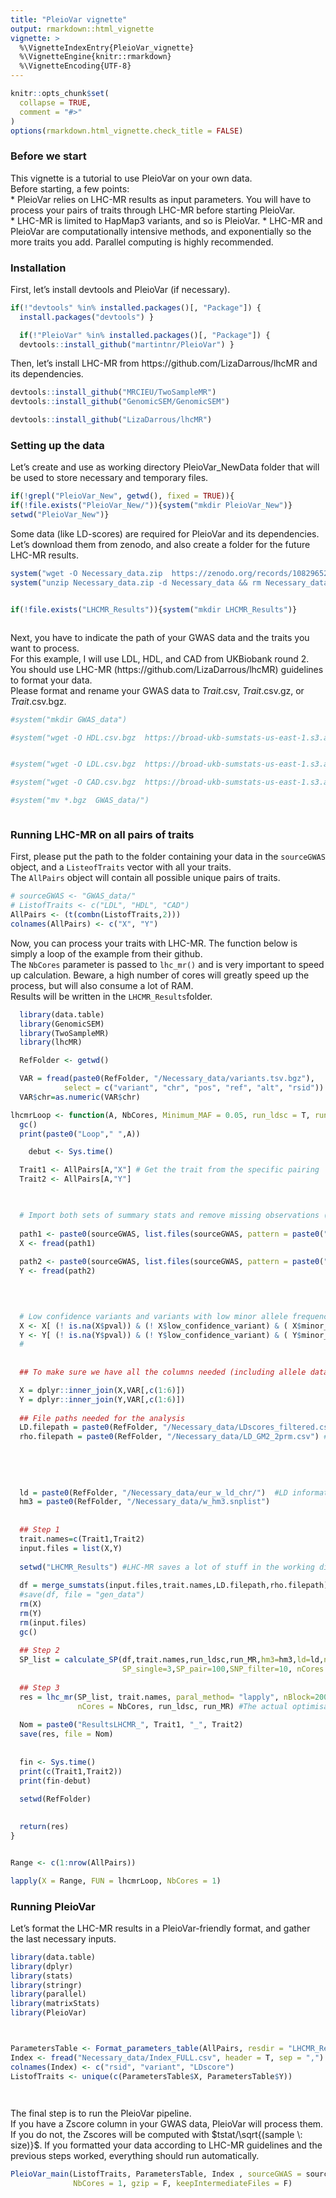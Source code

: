 ```yaml
---
title: "PleioVar vignette"
output: rmarkdown::html_vignette
vignette: >
  %\VignetteIndexEntry{PleioVar_vignette}
  %\VignetteEngine{knitr::rmarkdown}
  %\VignetteEncoding{UTF-8}
---
```


```r
knitr::opts_chunk$set(
  collapse = TRUE,
  comment = "#>"
)
options(rmarkdown.html_vignette.check_title = FALSE)
```
### Before we start

This vignette is a tutorial to use PleioVar on your own data.  
Before starting, a few points:  
* PleioVar relies on LHC-MR results as input parameters. You will have to process your pairs of traits
through LHC-MR before starting PleioVar.  
* LHC-MR is limited to HapMap3 variants, and so is PleioVar.
* LHC-MR and PleioVar are computationally intensive methods, and exponentially so the more traits you add. Parallel computing is highly recommended.   
\n

### Installation

First, let's install devtools and PleioVar (if necessary).
```r
if(!"devtools" %in% installed.packages()[, "Package"]) {
  install.packages("devtools") }

  if(!"PleioVar" %in% installed.packages()[, "Package"]) {
  devtools::install_github("martintnr/PleioVar") }

```
\n
Then, let's install LHC-MR from https://github.com/LizaDarrous/lhcMR and its dependencies.
```r
devtools::install_github("MRCIEU/TwoSampleMR")
devtools::install_github("GenomicSEM/GenomicSEM")

devtools::install_github("LizaDarrous/lhcMR")

```
\n


### Setting up the data

Let's create and use as working directory PleioVar_NewData folder that will be used to store necessary and temporary files.
```r

if(!grepl("PleioVar_New", getwd(), fixed = TRUE)){
if(!file.exists("PleioVar_New/")){system("mkdir PleioVar_New")}
setwd("PleioVar_New")}
```
\n

Some data (like LD-scores) are required for PleioVar and its dependencies. 
Let's download them from zenodo, and also create a folder for the future LHC-MR results.
```r

system("wget -O Necessary_data.zip  https://zenodo.org/records/10829652/files/Necessary_data.zip?download=1")
system("unzip Necessary_data.zip -d Necessary_data && rm Necessary_data.zip")


if(!file.exists("LHCMR_Results")){system("mkdir LHCMR_Results")}



```
\n

Next, you have to indicate the path of your GWAS data and the traits you want to process.  
For this example, I will use LDL, HDL, and CAD from UKBiobank round 2.  
You should use LHC-MR (https://github.com/LizaDarrous/lhcMR) guidelines to format your data.  
Please format and rename your GWAS data to *Trait*.csv, *Trait*.csv.gz, or *Trait*.csv.bgz.  

```r

#system("mkdir GWAS_data")

#system("wget -O HDL.csv.bgz  https://broad-ukb-sumstats-us-east-1.s3.amazonaws.com/round2/additive-tsvs/30760_irnt.gwas.imputed_v3.both_sexes.varorder.tsv.bgz")


#system("wget -O LDL.csv.bgz  https://broad-ukb-sumstats-us-east-1.s3.amazonaws.com/round2/additive-tsvs/30780_irnt.gwas.imputed_v3.both_sexes.varorder.tsv.bgz")

#system("wget -O CAD.csv.bgz  https://broad-ukb-sumstats-us-east-1.s3.amazonaws.com/round2/additive-tsvs/I25.gwas.imputed_v3.both_sexes.tsv.bgz")

#system("mv *.bgz  GWAS_data/")



```
\n


### Running LHC-MR on all pairs of traits

First, please put the path to the folder containing your data in the `sourceGWAS` object, and a `ListeofTraits` vector with all your traits.  
The `AllPairs` object will contain all possible unique pairs of traits.
```r
# sourceGWAS <- "GWAS_data/"
# ListofTraits <- c("LDL", "HDL", "CAD")
AllPairs <- (t(combn(ListofTraits,2)))
colnames(AllPairs) <- c("X", "Y")
```
\n

Now, you can process your traits with LHC-MR. The function below is simply a loop of the example from their github.  
The `NbCores` parameter is passed to `lhc_mr()` and is very important to speed up calculation. Beware, a high number of cores will greatly speed up the process, but will also consume a lot of RAM.  
Results will be written in the `LHCMR_Results`folder.

```r
  
  library(data.table)
  library(GenomicSEM)
  library(TwoSampleMR)
  library(lhcMR)

  RefFolder <- getwd()

  VAR = fread(paste0(RefFolder, "/Necessary_data/variants.tsv.bgz"),
            select = c("variant", "chr", "pos", "ref", "alt", "rsid"))
  VAR$chr=as.numeric(VAR$chr)

lhcmrLoop <- function(A, NbCores, Minimum_MAF = 0.05, run_ldsc = T, run_MR = T){
  gc()
  print(paste0("Loop"," ",A)) 

    debut <- Sys.time()

  Trait1 <- AllPairs[A,"X"] # Get the trait from the specific pairing
  Trait2 <- AllPairs[A,"Y"]

  

  # Import both sets of summary stats and remove missing observations (= variants with no calculable P-values)
  
  path1 <- paste0(sourceGWAS, list.files(sourceGWAS, pattern = paste0("^",Trait1,".csv")))
  X <- fread(path1)
 
  path2 <- paste0(sourceGWAS, list.files(sourceGWAS, pattern = paste0("^",Trait2,".csv")))
  Y <- fread(path2)
 


  
  # Low confidence variants and variants with low minor allele frequencies (MAF) are filtered out.
  X <- X[ (! is.na(X$pval)) & (! X$low_confidence_variant) & ( X$minor_AF > Minimum_MAF), ]
  Y <- Y[ (! is.na(Y$pval)) & (! Y$low_confidence_variant) & ( Y$minor_AF > Minimum_MAF), ] 
  #
  
  
  ## To make sure we have all the columns needed (including allele data), we merge with Neale-provided variants file

  X = dplyr::inner_join(X,VAR[,c(1:6)])
  Y = dplyr::inner_join(Y,VAR[,c(1:6)])
  
  ## File paths needed for the analysis
  LD.filepath = paste0(RefFolder, "/Necessary_data/LDscores_filtered.csv") # LD scores
  rho.filepath = paste0(RefFolder, "/Necessary_data/LD_GM2_2prm.csv") # local/SNP-specific LD scores
  
  
  
  
  
  ld = paste0(RefFolder, "/Necessary_data/eur_w_ld_chr/")  #LD information
  hm3 = paste0(RefFolder, "/Necessary_data/w_hm3.snplist")
  
 
  ## Step 1
  trait.names=c(Trait1,Trait2)
  input.files = list(X,Y)
  
  setwd("LHCMR_Results") #LHC-MR saves a lot of stuff in the working directory
  
  df = merge_sumstats(input.files,trait.names,LD.filepath,rho.filepath) #code from LHCMR
  #save(df, file = "gen_data")
  rm(X)
  rm(Y)
  rm(input.files)
  gc()
  
  ## Step 2
  SP_list = calculate_SP(df,trait.names,run_ldsc,run_MR,hm3=hm3,ld=ld,nStep = 2,
                         SP_single=3,SP_pair=100,SNP_filter=10, nCores = NbCores) #Calculating the starting points
  
  ## Step 3
  res = lhc_mr(SP_list, trait.names, paral_method= "lapply", nBlock=200, 
               nCores = NbCores, run_ldsc, run_MR) #The actual optimisation
  
  Nom = paste0("ResultsLHCMR_", Trait1, "_", Trait2)
  save(res, file = Nom)
  
  
  fin <- Sys.time()
  print(c(Trait1,Trait2))
  print(fin-debut)
  
  setwd(RefFolder)

  
  return(res)
}


Range <- c(1:nrow(AllPairs))  

lapply(X = Range, FUN = lhcmrLoop, NbCores = 1)

```
\n

### Running PleioVar

\n

Let's format the LHC-MR results in a PleioVar-friendly format, and gather the last necessary inputs.
```r

library(data.table)
library(dplyr)
library(stats)
library(stringr)
library(parallel)
library(matrixStats)
library(PleioVar)



ParametersTable <- Format_parameters_table(AllPairs, resdir = "LHCMR_Results")
Index <- fread("Necessary_data/Index_FULL.csv", header = T, sep = ",")
colnames(Index) <- c("rsid", "variant", "LDscore")
ListofTraits <- unique(c(ParametersTable$X, ParametersTable$Y))

  
```
\n

The final step is to run the PleioVar pipeline.  
If you have a Zscore column in your GWAS data, PleioVar will process them.  
If you do not, the Zscores will be computed with $tstat/\sqrt{(sample \: size)}$. If you formatted your data according to LHC-MR guidelines and the previous steps worked, everything should run automatically.

```r

PleioVar_main(ListofTraits, ParametersTable, Index , sourceGWAS = sourceGWAS,
              NbCores = 1, gzip = F, keepIntermediateFiles = F)
```


